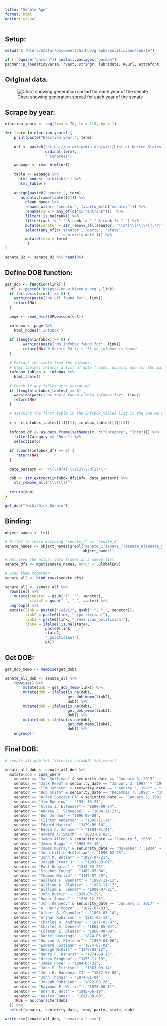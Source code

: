 ```yaml
---
title: "Senate Age"
format: html
editor: visual
---
```


## Setup:

```r
setwd("C:/Users/SZafar/Documents/Github/graphs/politicians/senate")

if (!require("pacman")) install.packages("pacman")
pacman::p_load(tidyverse, rvest, stringr, lubridate, RCurl, extrafont, janitor, magrittr, urltools, scales, ggrepel, purrr, memoise, waffle)
```

## Original data:

![Chart showing generation spread for each year of the senate](original.png "Original image from datawrapper.de")

## Scrape by year:

```r
election_years <- seq(from = 70, to = 119, by = 1)

for (term in election_years) {
    print(paste("Election year:", term))
  
    url <- paste0("https://en.wikipedia.org/wiki/List_of_United_States_senators_in_the_",
                  ordinal(term), 
                  "_Congress") 
    
    webpage <- read_html(url)
    
    table <- webpage %>% 
      html_nodes('.wikitable') %>% 
      html_table()
    
    assign(paste0("senate_", term), 
       as.data.frame(table[[2]]) %>% 
         clean_names %>% 
         rename_with(~ "senator", (starts_with("senator"))) %>% 
         rename(rank = any_of(c("currentrank")))  %>% 
         filter(!is.na(rank)) %>% 
         filter(rank != "—" & rank != "-" & rank != " ") %>% 
         mutate(senator = str_remove_all(senator, "\\s*[\\[\\(\\{].*?[\\]\\)\\}]")) %>% 
         select(any_of(c('senator', 'party', 'state', 
                         'seniority_date'))) %>% 
         mutate(term = term) 
          )
}

senate_82 <- senate_82 %>% head(96)
```

## Define DOB function:

```r
get_dob <- function(link) {
  url <- paste0('https://en.wikipedia.org', link)
  if (url.exists(url) == 0) {
    warning(paste("No url found for", link))
    return(NA)
  }
  
  page <- read_html(URLencode(url))
  
  infobox <- page %>%
    html_nodes(".infobox")
  
  if (length(infobox) == 0) {
        warning(paste("No infobox found for", link))
        return(NA) # Return NA if still no infobox is found
  }
  
  # Extract the table from the infobox.
  # html_table() returns a list of data frames, usually one for the main infobox.
  infobox_tables <- infobox %>%
    html_table()
  
  # Check if any tables were extracted
  if (length(infobox_tables) == 0) {
    warning(paste("No table found within infobox for", link))
    return(NA)
  }
  
  # Assuming the first table in the infobox_tables list is the one we want
  
  x <- c(infobox_tables[[1]][1], infobox_tables[[1]][2])
  
  infobox_df <- as.data.frame(setNames(x, c("Category", "Info"))) %>% 
    filter(Category == "Born") %>% 
    select(Info)
  
  if (count(infobox_df) == 0) {
     return(NA)
  }
  
  date_pattern <- "\\(\\d{4}-\\d{2}-\\d{2}\\)"
  
  dob <- str_extract(infobox_df$Info, date_pattern) %>%
    str_remove_all("[\\(\\)]")
  
  return(dob)
}

get_dob("/wiki/Dick_Durbin")
```

## Binding:

```r
object_names <- ls()

# Filter to those matching "senate_1" or "senate_2"
senate_names <- object_names[grepl("senate_1|senate_7|senate_8|senate_9",
                                   object_names)]

# Retrieve the actual data frames as a named list
senate_dfs <- mget(senate_names, envir = .GlobalEnv)

# Bind them together
senate_all <- bind_rows(senate_dfs)
```

```r
senate_all <- senate_all %>% 
  rowwise() %>% 
    mutate(senator = gsub(")", "", senator),
           state2 = gsub(" ", "_", state)) %>% 
  ungroup() %>% 
  mutate(link = paste0("/wiki/", gsub(" ", "_", senator)),
         link2 = paste0(link, "_(politician)"),
         link3 = paste0(link, "_(American_politician)"),
         link4 = ifelse(!is.na(state), 
                  paste0(link, "_(",
                  state2,
                  "_politician)"),
                  NA)) 
```

## Get DOB:

```r
get_dob_memo <- memoise(get_dob)

senate_all_dob <- senate_all %>%
    rowwise() %>%
        mutate(dob = get_dob_memo(link)) %>%
        mutate(dob = ifelse(is.na(dob),
                            get_dob_memo(link2),
                            dob)) %>% 
        mutate(dob = ifelse(is.na(dob),
                            get_dob_memo(link3),
                            dob)) %>% 
        mutate(dob = ifelse(is.na(dob),
                            get_dob_memo(link4),
                            dob)) %>% 
    ungroup()
```

## Final DOB:

```r
# senate_all_dob %>% filter(is.na(dob)) %>% view()

senate_all_dob <- senate_all_dob %>% 
  mutate(dob = case_when(
    senator == "Dan Sullivan" & seniority_date == "January 3, 2015" ~ "1964-11-13",
    senator == "Jack Reed" & seniority_date == "January 3, 1997" ~ "1949-11-12",
    senator == "Tim Johnson" & seniority_date == "January 3, 1997" ~ "1946-12-28", 
    senator == "Bob Smith" & seniority_date == "December 7, 1990" ~ "1941-03-30", 
    senator == "Arlen Specter-PA" & seniority_date == "January 3, 1981" ~ "1930-02-12", 
    senator == "Jim Bunning" ~ "1931-10-23", 
    senator == "Allen J. Ellender" ~ "1890-09-24",
    senator == "Andrew F. Schoeppel" ~ "1894-11-23",
    senator == "Ben Jordan" ~ "1896-09-08",
    senator == "Clinton Anderson" ~ "1895-11-11",
    senator == "Edward Martin" ~ "1879-09-18",
    senator == "Edwin C. Johnson" ~ "1884-01-01",
    senator == "Howard A. Smith" ~ "1883-02-02",
    senator == "James Allen" & seniority_date == "January 3, 1969" ~ "1912-12-28",
    senator == "James Boggs" ~ "1909-05-15",
    senator == "James Murray" & seniority_date == "November 7, 1934" ~ "1876-05-03",
    senator == "John Little McClellan" ~ "1896-02-25",
    senator == "John M. Butler" ~ "1897-07-21",
    senator == "Joseph Frear Jr." ~ "1903-03-07",
    senator == "Paul Douglas" ~ "1892-03-26",
    senator == "Stephen Young" ~ "1889-05-04",
    senator == "Thomas Martin" ~ "1847-07-29",
    senator == "Wallace F. Bennett" ~ "1898-11-13",
    senator == "William A. Blakley" ~ "1898-11-17",
    senator == "William E. Jenner" ~ "1908-07-21",
    senator == "John Durkin" ~ "1936-03-29",
    senator == "Roger Jepsen" ~ "1928-12-23",
    senator == "John Kennedy" & seniority_date == "January 3, 2017" ~ "1951-11-21",
    senator == "A. Harry Moore" ~ "1877-07-03",
    senator == "Albert B. Chandler" ~ "1898-07-14",
    senator == "Arthur Robinson" ~ "1881-03-12",
    senator == "Charles O. Andrews" ~ "1877-03-07",
    senator == "Charles S. Deneen" ~ "1863-05-04",
    senator == "Coleman L. Blease" ~ "1868-08-08",
    senator == "Daniel Hastings" ~ "1874-03-05",
    senator == "Duncan U. Fletcher" ~ "1859-01-06",
    senator == "Edward Costigan" ~ "1874-07-01",
    senator == "George McGill" ~ "1879-02-12",
    senator == "Henry F. Ashurst" ~ "1874-09-13",
    senator == "Hiram Bingham" ~ "1875-11-19",
    senator == "James Pope" ~ "1884-03-31",
    senator == "John E. Erickson" ~ "1863-03-14",
    senator == "John H. Bankhead II" ~ "1872-07-08",
    senator == "John Thomas" ~ "1874-01-04",
    senator == "Joseph Robinson" ~ "1872-08-26",
    senator == "Raymond E. Willis" ~ "1875-08-11",
    senator == "Rush D. Holt" ~ "1905-06-19",
    senator == "Wesley Jones" ~ "1863-08-09",
    TRUE ~ as.character(dob)
  )) %>% 
  select(senator, seniority_date, term, party, state, dob)

write.csv(senate_all_dob, "senate_all.csv")
```
